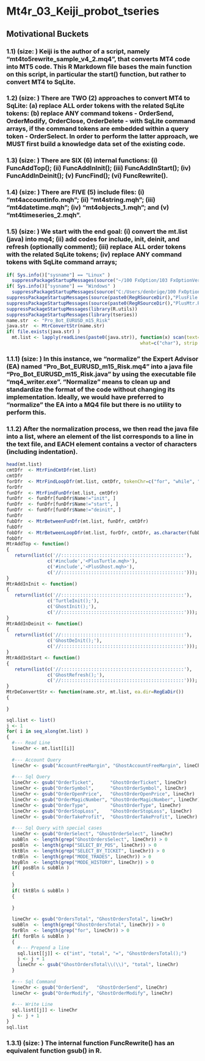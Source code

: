 Mt4r_03_Keiji_probot_tseries
==================================================================================================================================
## Motivational Buckets
### 1.1) (size: ) Keiji is the author of a script, namely "mt4to5rewrite_sample_v4_2.mq4", that converts MT4 code into MT5 code. This R Markdown file bases the main function on this script, in particular the start() function, but rather to convert MT4 to SqLite. 
### 1.2) (size: ) There are TWO (2) approaches to convert MT4 to SqLite: (a) replace ALL order tokens with the related SqLite tokens: (b) replace ANY command tokens - OrderSend, OrderModify, OrderClose, OrderDelete - with SqLite command arrays, if the command tokens are embedded within a query token - OrderSelect. In order to perform the latter approach, we MUST first build a knowledge data set of the existing code.
### 1.3) (size: ) There are SIX (6) internal functions: (i) FuncAddTop(); (ii) FuncAddInInit(); (iii) FuncAddInStart(); (iv) FuncAddInDeinit(); (v) FuncFind(); (vi) FuncRewrite().
### 1.4) (size: ) There are FIVE (5) include files: (i) "mt4accountinfo.mqh"; (ii) "mt4string.mqh"; (iii) "mt4datetime.mqh"; (iv) "mt4objects_1.mqh"; and (v) "mt4timeseries_2.mqh".
### 1.5) (size: ) We start with the end goal: (i) convert the mt.list (java) into mq4; (ii) add codes for include, init, deinit, and refresh (optionally comment); (iii) replace ALL order tokens with the related SqLite tokens; (iv) replace ANY command tokens with SqLite command arrays;

```r
if( Sys.info()["sysname"] == "Linux" )
  suppressPackageStartupMessages(source("~/100 FxOption/103 FxOptionVerBack/080 Fx Git/R-source/PlusReg.R", echo=FALSE))
if( Sys.info()["sysname"] == "Windows" )
  suppressPackageStartupMessages(source("C:/Users/denbrige/100 FxOption/103 FxOptionVerBack/080 Fx Git/R-source/PlusReg.R", echo=FALSE))
suppressPackageStartupMessages(source(paste0(RegRSourceDir(),"PlusFile.R"), echo=FALSE))
suppressPackageStartupMessages(source(paste0(RegRSourceDir(),"PlusMtr.R"), echo=FALSE))
suppressPackageStartupMessages(library(R.utils))
suppressPackageStartupMessages(library(tseries))
name.str  <- "Pro_Bot_EURUSD_m15_Risk"
java.str  <- MtrConvertStr(name.str)
if( file.exists(java.str) )
  mt.list <- lapply(readLines(paste0(java.str)), function(x) scan(text=x, sep=" ", 
                                                 what=c("char"), strip.white=c(FALSE)))
```
### 1.1.1) (size: ) In this instance, we "normalize" the Expert Advisor (EA) named "Pro_Bot_EURUSD_m15_Risk.mq4" into a java file "Pro_Bot_EURUSD_m15_Risk.java" by using the executable file "mq4_writer.exe". "Normalize" means to clean up and standardize the format of the code without changing its implementation. Ideally, we would have preferred to "normalize" the EA into a MQ4 file but there is no utility to perform this.
### 1.1.2) After the normalization process, we then read the java file into a list, where an element of the list corresponds to a line in the text file, and EACH element contains a vector of characters (including indentation).

```r
head(mt.list)
cmtDfr  <- MtrFindCmtDfr(mt.list)
cmtDfr
forDfr  <- MtrFindLoopDfr(mt.list, cmtDfr, tokenChr=c("for", "while", "do"))
forDfr
funDfr  <- MtrFindFunDfr(mt.list, cmtDfr)
funDfr  <- funDfr[funDfr$Name!="init", ]
funDfr  <- funDfr[funDfr$Name!="start", ]
funDfr  <- funDfr[funDfr$Name!="deinit", ]
funDfr
fubDfr  <- MtrBetweenFunDfr(mt.list, funDfr, cmtDfr)
fubDfr
fobDfr  <- MtrBetweenLoopDfr(mt.list, forDfr, cmtDfr, as.character(fubDfr$Name))
fobDfr
MtrAddTop <- function()
{
   return(list(c('//:::::::::::::::::::::::::::::::::::::::::::::'),
               c('#include','<PlusTurtle.mqh>'),
               c('#include','<PlusGhost.mqh>'),
               c('//:::::::::::::::::::::::::::::::::::::::::::::')));
}
MtrAddInInit <- function()
{
   return(list(c('//:::::::::::::::::::::::::::::::::::::::::::::'),
               c('TurtleInit();'),
               c('GhostInit();'),
               c('//:::::::::::::::::::::::::::::::::::::::::::::')));
}
MtrAddInDeinit <- function()
{
   return(list(c('//:::::::::::::::::::::::::::::::::::::::::::::'),
               c('GhostDeInit();'),
               c('//:::::::::::::::::::::::::::::::::::::::::::::')));
}
MtrAddInStart <- function()
{
   return(list(c('//:::::::::::::::::::::::::::::::::::::::::::::'),
               c('GhostRefresh();'),
               c('//:::::::::::::::::::::::::::::::::::::::::::::')));
}
MtrDeConvertStr <- function(name.str, mt.list, ea.dir=RegEaDir())
{
  
}
```

```r
sql.list <- list()
j <- 1
for( i in seq_along(mt.list) )
{
  #--- Read Line
  lineChr <- mt.list[[i]]
  
  #--- Account Query
  lineChr <- gsub("AccountFreeMargin", "GhostAccountFreeMargin", lineChr)
  
  #--- Sql Query  
  lineChr <- gsub("OrderTicket",      "GhostOrderTicket", lineChr)
  lineChr <- gsub("OrderSymbol",      "GhostOrderSymbol", lineChr)
  lineChr <- gsub("OrderOpenPrice",   "GhostOrderOpenPrice", lineChr)
  lineChr <- gsub("OrderMagicNumber", "GhostOrderMagicNumber", lineChr)
  lineChr <- gsub("OrderType",        "GhostOrderType", lineChr)
  lineChr <- gsub("OrderStopLoss",    "GhostOrderStopLoss", lineChr)
  lineChr <- gsub("OrderTakeProfit",  "GhostOrderTakeProfit", lineChr)
  
  #--- Sql Query with special cases
  lineChr <- gsub("OrderSelect", "GhostOrderSelect", lineChr)
  subBln  <- length(grep("GhostOrdersSelect", lineChr)) > 0
  posBln  <- length(grep("SELECT_BY_POS", lineChr)) > 0
  tktBln  <- length(grep("SELECT_BY_TICKET", lineChr)) > 0
  trdBln  <- length(grep("MODE_TRADES", lineChr)) > 0
  hsyBln  <- length(grep("MODE_HISTORY", lineChr)) > 0
  if( posBln & subBln )
  {
    
  }
  if( tktBln & subBln )
  {
    
  }  
  
  lineChr <- gsub("OrdersTotal", "GhostOrdersTotal", lineChr)
  subBln  <- length(grep("GhostOrdersTotal", lineChr)) > 0
  forBln  <- length(grep("for", lineChr)) > 0
  if( forBln & subBln )
  {
    #--- Prepend a line
    sql.list[[j]] <- c("int", "total", "=", "GhostOrdersTotal();")
    j <- j + 1
    lineChr <- gsub("GhostOrdersTotal\\(\\)", "total", lineChr)
  }
  
  #--- Sql Command
  lineChr <- gsub("OrderSend",   "GhostOrderSend", lineChr)
  lineChr <- gsub("OrderModify", "GhostOrderModify", lineChr)
  
  #--- Write Line
  sql.list[[j]] <- lineChr
  j <- j + 1
}
sql.list
```
### 1.3.1) (size: ) The internal function FuncRewrite() has an equivalent function gsub() in R.